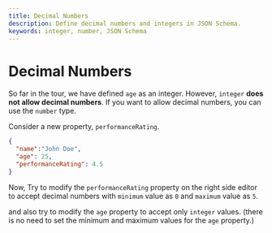 ```yaml
---
title: Decimal Numbers
description: Define decimal numbers and integers in JSON Schema.
keywords: integer, number, JSON Schema
---
```


# Decimal Numbers

So far in the tour, we have defined `age` as an integer. However, `integer` **does not allow decimal numbers**. If you want to allow decimal numbers, you can use the `number` type.

Consider a new property, `performanceRating`. 

```json highlightLineStart={4} 
{
  "name":"John Doe",
  "age": 25,
  "performanceRating": 4.5
}
```

Now, Try to modify the `performanceRating` property on the right side editor to accept decimal numbers with `minimum` value as `0` and `maximum` value as `5`.

and also try to modify the `age` property to accept only `integer` values. (there is no need to set the minimum and maximum values for the `age` property.)